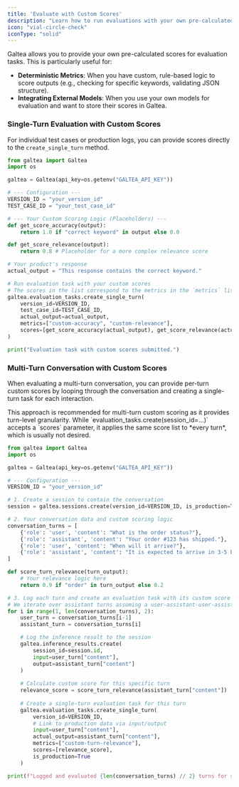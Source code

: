 ```yaml
---
title: 'Evaluate with Custom Scores'
description: "Learn how to run evaluations with your own pre-calculated scores."
icon: "vial-circle-check"
iconType: "solid"
---
```


Galtea allows you to provide your own pre-calculated scores for evaluation tasks. This is particularly useful for:
-   **Deterministic Metrics**: When you have custom, rule-based logic to score outputs (e.g., checking for specific keywords, validating JSON structure).
-   **Integrating External Models**: When you use your own models for evaluation and want to store their scores in Galtea.

### Single-Turn Evaluation with Custom Scores

For individual test cases or production logs, you can provide scores directly to the `create_single_turn` method.

```python
from galtea import Galtea
import os

galtea = Galtea(api_key=os.getenv("GALTEA_API_KEY"))

# --- Configuration ---
VERSION_ID = "your_version_id"
TEST_CASE_ID = "your_test_case_id"

# --- Your Custom Scoring Logic (Placeholders) ---
def get_score_accuracy(output):
    return 1.0 if "correct keyword" in output else 0.0

def get_score_relevance(output):
    return 0.8 # Placeholder for a more complex relevance score

# Your product's response
actual_output = "This response contains the correct keyword."

# Run evaluation task with your custom scores
# The scores in the list correspond to the metrics in the `metrics` list
galtea.evaluation_tasks.create_single_turn(
    version_id=VERSION_ID,
    test_case_id=TEST_CASE_ID,
    actual_output=actual_output,
    metrics=["custom-accuracy", "custom-relevance"],
    scores=[get_score_accuracy(actual_output), get_score_relevance(actual_output)],
)

print("Evaluation task with custom scores submitted.")
```

### Multi-Turn Conversation with Custom Scores

When evaluating a multi-turn conversation, you can provide per-turn custom scores by looping through the conversation and creating a single-turn task for each interaction.

<Note>
This approach is recommended for multi-turn custom scoring as it provides turn-level granularity. While `evaluation_tasks.create(session_id=...)` accepts a `scores` parameter, it applies the same score list to *every turn*, which is usually not desired.
</Note>

```python
from galtea import Galtea
import os

galtea = Galtea(api_key=os.getenv("GALTEA_API_KEY"))

# --- Configuration ---
VERSION_ID = "your_version_id"

# 1. Create a session to contain the conversation
session = galtea.sessions.create(version_id=VERSION_ID, is_production=True)

# 2. Your conversation data and custom scoring logic
conversation_turns = [
    {'role': 'user', 'content': "What is the order status?"},
    {'role': 'assistant', 'content': "Your order #123 has shipped."},
    {'role': 'user', 'content': "When will it arrive?"},
    {'role': 'assistant', 'content': "It is expected to arrive in 3-5 business days."}
]

def score_turn_relevance(turn_output):
    # Your relevance logic here
    return 0.9 if "order" in turn_output else 0.2

# 3. Log each turn and create an evaluation task with its custom score
# We iterate over assistant turns assuming a user-assistant-user-assistant structure
for i in range(1, len(conversation_turns), 2):
    user_turn = conversation_turns[i-1]
    assistant_turn = conversation_turns[i]

    # Log the inference result to the session
    galtea.inference_results.create(
        session_id=session.id,
        input=user_turn["content"],
        output=assistant_turn["content"]
    )
    
    # Calculate custom score for this specific turn
    relevance_score = score_turn_relevance(assistant_turn["content"])
    
    # Create a single-turn evaluation task for this turn
    galtea.evaluation_tasks.create_single_turn(
        version_id=VERSION_ID,
        # Link to production data via input/output
        input=user_turn["content"],
        actual_output=assistant_turn["content"],
        metrics=["custom-turn-relevance"],
        scores=[relevance_score],
        is_production=True
    )

print(f"Logged and evaluated {len(conversation_turns) // 2} turns for session {session.id} with custom scores.")
```